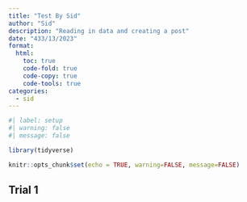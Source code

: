 ```yaml
---
title: "Test By Sid"
author: "Sid"
description: "Reading in data and creating a post"
date: "433/13/2023"
format:
  html:
    toc: true
    code-fold: true
    code-copy: true
    code-tools: true
categories:
  - sid
---
```


```r
#| label: setup
#| warning: false
#| message: false

library(tidyverse)

knitr::opts_chunk$set(echo = TRUE, warning=FALSE, message=FALSE)
```

## Trial 1
